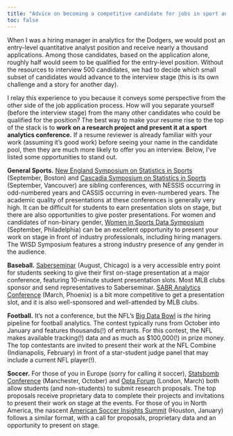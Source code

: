 ```yaml
---
title: "Advice on becoming a competitive candidate for jobs in sport analytics"
toc: false
---
```


When I was a hiring manager in analytics for the Dodgers, we would post an entry-level quantitative analyst position and receive nearly a thousand applications. Among those candidates, based on the application alone, roughly half would seem to be qualified for the entry-level position. Without the resources to interview 500 candidates, we had to decide which small subset of candidates would advance to the interview stage (this is its own challenge and a story for another day).

I relay this experience to you because it conveys some perspective from the other side of the job application process. How will you separate yourself (before the interview stage) from the many other candidates who could be qualified for the position? The best way to make your resume rise to the top of the stack is to **work on a research project and present it at a sport analytics conference.** If a resume reviewer is already familiar with your work (assuming it's good work) before seeing your name in the candidate pool, then they are much more likely to offer you an interview. Below, I've listed some opportunities to stand out.

**General Sports.** [New England Symposium on Statistics in Sports](https://nessis.org/){target=_blank} (September, Boston) and [Cascadia Symposium on Statistics in Sports](http://cascadiasports.com/){target=_blank} (September, Vancouver) are sibling conferences, with NESSIS occurring in odd-numbered years and CASSIS occurring in even-numbered years. The academic quality of presentations at these conferences is generally very high. It can be difficult for students to earn presentation slots on stage, but there are also opportunities to give poster presentations. For women and candidates of non-binary gender, [Women in Sports Data Symposium](https://www.womeninsportsdata.org/){target=_blank} (September, Philadelphia) can be an excellent opportunity to present your work on stage in front of industry professionals, including hiring managers. The WISD Symposium features a strong industry presence of any gender in the audience.

**Baseball.** [Saberseminar](https://www.saberseminar.com/){target=_blank} (August, Chicago) is a very accessible entry point for students seeking to give their first on-stage presentation at a major conference, featuring 10-minute student presentation slots. Most MLB clubs sponsor and send representatives to Saberseminar. [SABR Analytics Conference](https://sabr.org/analytics){target=_blank} (March, Phoenix) is a bit more competitive to get a presentation slot, and it is also well-sponsored and well-attended by MLB clubs.

**Football.** It's not a conference, but the NFL's [Big Data Bowl](https://operations.nfl.com/gameday/analytics/big-data-bowl/){target=_blank} is *the* hiring pipeline for football analytics. The contest typically runs from October into January and features thousands(!) of entrants. For this contest, the NFL makes available tracking(!) data and as much as $100,000(!) in prize money. The top contestants are invited to present their work at the NFL Combine (Indianapolis, February) in front of a star-student judge panel that may include a current NFL player(!).

**Soccer.** For those of you in Europe (sorry for calling it soccer), [Statsbomb Conference](https://statsbomb.com/events/){target=_blank} (Manchester, October) and [Opta Forum](https://www.statsperform.com/resource/pro-forum-presenters-where-are-they-now/){target=_blank} (London, March) both allow students (and non-students) to submit research proposals. The top proposals receive proprietary data to complete their projects and invitations to present their work on stage at the events. For those of you in North America, the nascent [American Soccer Insights Summit](https://americansoccerinsights.com/){target=_blank} (Houston, January) follows a similar format, with a call for proposals, proprietary data and an opportunity to present on stage.
